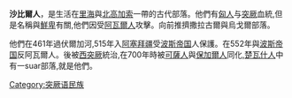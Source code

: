 {{expand|time=2010-01-02T02:59:16+00:00}}
{{unreferenced|time=2010-01-02T02:59:16+00:00}}

'''沙比爾人'''，是生活在[[里海|里海]]與[[北高加索|北高加索]]一帶的古代部落。他們有[[匈人|匈人]]与[[突厥|突厥]]血統,但是名稱與[[鮮卑|鮮卑]]有關,他們因受[[阿瓦爾人|阿瓦爾人]]攻擊。向前推擠撒拉古爾與烏戈爾部落。

他們在461年過伏爾加河,515年入[[阿塞拜疆|阿塞拜疆]]受[[萨珊王朝|波斯帝国]]人保護。在552年與[[萨珊王朝|波斯帝国]]反阿瓦爾人。後被[[西突厥|西突厥]]統治,在700年時被[[可薩人|可薩人]]與[[保加爾人|保加爾人]]同化,[[楚瓦什人|楚瓦什人]]中有一suar部落,就是他們。

{{突厥语民族}}

[[Category:突厥语民族|Category:突厥语民族]]